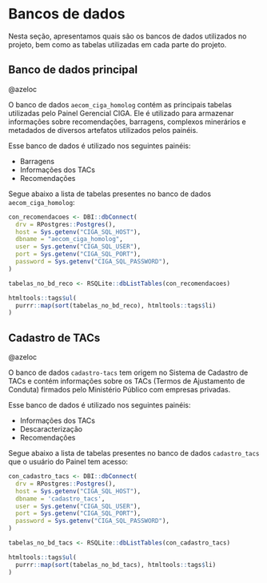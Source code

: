 # Bancos de dados

Nesta seção, apresentamos quais são os bancos de dados utilizados no projeto, bem como as tabelas utilizadas em cada parte do projeto.

## Banco de dados principal

@azeloc

O banco de dados `aecom_ciga_homolog` contém as principais tabelas utilizadas pelo Painel Gerencial CIGA. Ele é utilizado para armazenar informações sobre recomendações, barragens, complexos minerários e metadados de diversos artefatos utilizados pelos painéis.

Esse banco de dados é utilizado nos seguintes painéis:

-   Barragens
-   Informações dos TACs
-   Recomendações

Segue abaixo a lista de tabelas presentes no banco de dados `aecom_ciga_homolog`:

```r
con_recomendacoes <- DBI::dbConnect(
  drv = RPostgres::Postgres(),
  host = Sys.getenv("CIGA_SQL_HOST"),
  dbname = "aecom_ciga_homolog",
  user = Sys.getenv("CIGA_SQL_USER"),
  port = Sys.getenv("CIGA_SQL_PORT"),
  password = Sys.getenv("CIGA_SQL_PASSWORD"),
)

tabelas_no_bd_reco <- RSQLite::dbListTables(con_recomendacoes)

htmltools::tags$ul(
  purrr::map(sort(tabelas_no_bd_reco), htmltools::tags$li)
)
```

## Cadastro de TACs

@azeloc

O banco de dados `cadastro-tacs` tem origem no Sistema de Cadastro de TACs e contém informações sobre os TACs (Termos de Ajustamento de Conduta) firmados pelo Ministério Público com empresas privadas.

Esse banco de dados é utilizado nos seguintes painéis:

-   Informações dos TACs
-   Descaracterização
-   Recomendações

Segue abaixo a lista de tabelas presentes no banco de dados `cadastro_tacs` que o usuário do Painel tem acesso:

```r
con_cadastro_tacs <- DBI::dbConnect(
  drv = RPostgres::Postgres(),
  host = Sys.getenv("CIGA_SQL_HOST"),
  dbname = 'cadastro_tacs',
  user = Sys.getenv("CIGA_SQL_USER"),
  port = Sys.getenv("CIGA_SQL_PORT"),
  password = Sys.getenv("CIGA_SQL_PASSWORD"),
)

tabelas_no_bd_tacs <- RSQLite::dbListTables(con_cadastro_tacs)

htmltools::tags$ul(
  purrr::map(sort(tabelas_no_bd_tacs), htmltools::tags$li)
)
```
